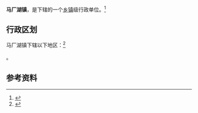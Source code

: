 {{中国乡级行政区|37/13/02/106/000}}

'''马厂湖镇'''，是{{PRC admin/fullname|37/13/02/106/000|3}}下辖的一个[[乡镇|乡镇]]级行政单位。<ref>{{PRC admin/ref sgc|{{PRC admin/parent|37/13/02/106/000}}}}</ref>

== 行政区划 ==

马厂湖镇下辖以下地区：<ref>{{PRC admin/ref sgc|37/13/02/106/000}}</ref>

{{PRC admin/children|37/13/02/106/000}}。

== 参考资料 ==

{{reflist}}

{{行政区划小作品}}
{{PRC admin/navcat|37/13/02/106/000}}